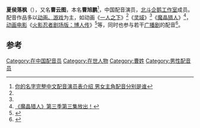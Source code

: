 {{配音演员
|名字 = 夏侯落枫
|本名 = 曹旭鹏
|藝名 = 曹云图
|出生地 = {{CHN}}
|國籍 = {{PRC}}
|配演語言 = [[中文|中文]]
|代表作 = 《[[一人之下|一人之下]]》张楚岚<ref name="qq">{{Cite web |url=http://comic.qq.com/zt2016/yiren2016/index.htm |title=一人之下-腾讯动漫官方网站-腾讯游戏 |accessdate=2017-02-19 |archive-date=2017-04-22 |archive-url=https://web.archive.org/web/20170422123030/http://comic.qq.com/zt2016/yiren2016/index.htm |dead-url=no }}</ref><br/>《[[灵域|灵域]]》秦烈<ref name="twoeggz">[http://www.twoeggz.com/news/2958548.html 追番｜《灵域》第四季 2 洛尘垂危 人体炸弹袭击]{{Dead link|date=2018年9月 |bot=InternetArchiveBot |fix-attempted=yes }}</ref><br/>《[[新·大雄的日本诞生|新·大雄的日本诞生]]》斗牛士人偶、-{zh-cn:多拉克;zh-tw:飛龍;zh-hk:龍}-（成年）
}}
'''夏侯落枫'''（{{bd|？||||catIdx=C曹}}），又名'''曹云图'''，本名'''曹旭鹏'''<ref>[http://news.52fuqing.com/newsshow-1288910-1.html 你的名字完整中文配音演员表介绍 男女主角配音分别是谁]{{Dead link|date=2019年5月 |bot=InternetArchiveBot |fix-attempted=yes }}</ref>，中国配音演员，[[北斗企鹅工作室|北斗企鹅工作室]]成员。配音作品多以[[ACG|动画、游戏]]为主，如动画《[[一人之下|一人之下]]》<ref name="qq"/>《[[灵域|灵域]]》<ref name="twoeggz"/>《[[魔晶猎人|魔晶猎人]]》<ref>[http://qoofan.com/read/RnM9g1zRnD.html 《魔晶猎人》第三季第三集放出！]{{dead link|date=2017年12月 |bot=InternetArchiveBot |fix-attempted=yes }}</ref>，[[动画电影|动画电影]]《[[火影忍者剧场版：博人传|火影忍者剧场版：博人传]]》<ref>{{Cite web |url=https://www.douban.com/note/540595483/ |title=《火影忍者剧场版：博人传》译制名单（日本·中影） |accessdate=2017-02-19 |archive-date=2018-12-27 |archive-url=https://web.archive.org/web/20181227085011/https://www.douban.com/note/540595483/ |dead-url=no }}</ref>等，同时也参与若干[[广播剧|广播剧]]的配音<ref>{{Cite web |url=http://www.lizhi.fm/1051342/22193328467051270 |title=【翼之声】《瞳之柱人》上期 |accessdate=2017-02-19 |archive-date=2017-11-15 |archive-url=https://web.archive.org/web/20171115071006/http://www.lizhi.fm/1051342/22193328467051270 |dead-url=no }}</ref>。

==参考==
{{reflist}}

{{北斗企鹅工作室}}
{{Authority control}}
{{DEFAULTSORT:C}}
[[Category:在中国配音员|Category:在中国配音员]]
[[Category:在世人物|Category:在世人物]]
[[Category:曹姓|Category:曹姓]]
[[Category:男性配音员|Category:男性配音员]]